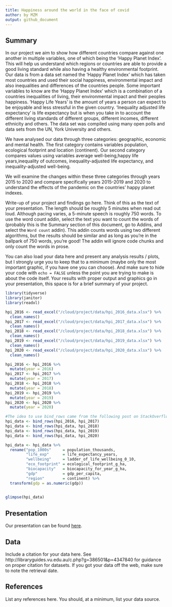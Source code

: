```yaml
---
title: Happiness around the world in the face of covid
author: by MZM
output: github_document
---
```


## Summary
In our project we aim to show how different countries compare against one another in multiple variables, one of which being the 'Happy Planet Index'. This will help us understand which regions or countries are able to provide a good living standard while also having a healthy environmental footprint. Our data is from a data set named the 'Happy Planet Index' which has taken most countries and used their social happiness, environmental impact and also inequalities and differences of the countries people. Some important variables to know are the 'Happy Planet Index' which is a combination of a countries inequalities of living, their environmental impact and their peoples happiness. 'Happy Life Years' is the amount of years a person can expect to be enjoyable and less stressful in the given country. 'Inequality adjusted life expectancy' is life expectancy but is when you take in to account the different living standards of different groups, different incomes, different ethnicity and others. The data set was compiled using many open polls and data sets from the UN, York University and others.

We have analysed our data through three categories: geographic, economic and mental health. The first category contains variables population, ecological footprint and location (continent). Our second category compares values using variables average well-being,happy life years,inequality of outcomes, inequality-adjusted life expectancy, and inequality-adjusted well-being. 

We will examine the changes within these three categories through years 2015 to 2020 and compare specifically years 2015-2019 and 2020 to understand the effects of the pandemic on the countries' happy planet indexes.



Write-up of your project and findings go here. 
Think of this as the text of your presentation. 
The length should be roughly 5 minutes when read out loud.
Although pacing varies, a 5-minute speech is roughly 750 words. 
To use the word count addin, select the text you want to count the words of (probably this is the 
Summary section of this document, go to Addins, and select the `Word count` addin).
This addin counts words using two different algorithms, but the results should be similar and as long as you're in the ballpark of 750 words, you're good! 
The addin will ignore code chunks and only count the words in prose.

You can also load your data here and present any analysis results / plots, but I strongly urge you to keep that to a minimum (maybe only the most important graphic, if you have one you can choose). 
And make sure to hide your code with  `echo = FALSE` unless the point you are trying to make is about the code itself.
Your results with proper output and graphics go in your presentation, this space is for a brief summary of your project.

```r
library(tidyverse)
library(janitor)
library(readxl)

hpi_2016 <- read_excel("/cloud/project/data/hpi_2016_data.xlsx") %>% 
  clean_names()
hpi_2017 <- read_excel("/cloud/project/data/hpi_2017_data.xlsx") %>% 
  clean_names()
hpi_2018 <- read_excel("/cloud/project/data/hpi_2018_data.xlsx") %>% 
  clean_names()
hpi_2019 <- read_excel("/cloud/project/data/hpi_2019_data.xlsx") %>% 
  clean_names()
hpi_2020 <- read_excel("/cloud/project/data/hpi_2020_data.xlsx") %>% 
  clean_names()
```

```r
hpi_2016 <- hpi_2016 %>%
  mutate(year = 2016)
hpi_2017 <- hpi_2017 %>%
  mutate(year = 2017)
hpi_2018 <- hpi_2018 %>%
  mutate(year = 2018)
hpi_2019 <- hpi_2019 %>%
  mutate(year = 2019)
hpi_2020 <- hpi_2020 %>%
  mutate(year = 2020)

#The idea to use bind_rows came from the following post on StackOverflow: https://stackoverflow.com/questions/48444790/tidydata-combining-two-dataset-from-different-years-r-to-make-a-tidy-data-se
hpi_data <- bind_rows(hpi_2016, hpi_2017)
hpi_data <- bind_rows(hpi_data, hpi_2018)
hpi_data <- bind_rows(hpi_data, hpi_2019)
hpi_data <- bind_rows(hpi_data, hpi_2020)

hpi_data <- hpi_data %>%
  rename("pop_1000s"     = population_thousands,
         "life_exp"      = life_expectancy_years,
         "wellbeing"     = ladder_of_life_wellbeing_0_10,
         "eco_footprint" = ecological_footprint_g_ha,
         "biocapacity"   = biocapacity_for_year_g_ha,
         "gdp"           = gdp_per_capita,
         "region"        = continent) %>%
  transform(gdp = as.numeric(gdp))
  
```

```r
glimpse(hpi_data)
```

## Presentation

Our presentation can be found [here](presentation/presentation.html).

## Data 

Include a citation for your data here. 
See http://libraryguides.vu.edu.au/c.php?g=386501&p=4347840 for guidance on proper citation for datasets. 
If you got your data off the web, make sure to note the retrieval date.

## References

List any references here. You should, at a minimum, list your data source.

